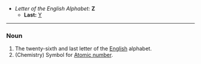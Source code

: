 *''Letter of the English Alphabet:'' '''Z'''
**'''Last:''' [[Y]]
----

===Noun===

#The twenty-sixth and last letter of the [[English]] alphabet.
#(Chemistry) Symbol for [[Atomic number]].
